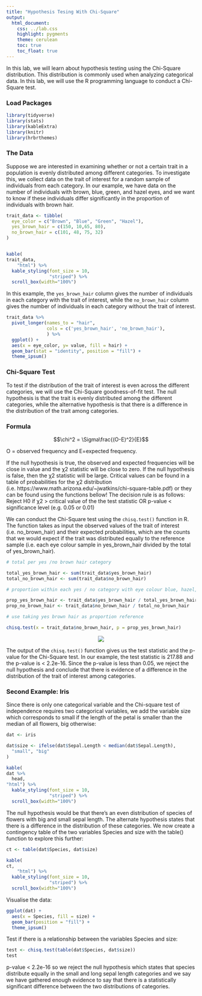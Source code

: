 ```yaml
---
title: "Hypothesis Tesing With Chi-Square"
output:
  html_document:
    css: ../lab.css
    highlight: pygments
    theme: cerulean
    toc: true
    toc_float: true
---
```


In this lab, we will learn about hypothesis testing using the Chi-Square distribution. This distribution is commonly used when analyzing categorical data. In this lab, we will use the R programming language to conduct a Chi-Square test. 

### Load Packages

```r

library(tidyverse)
library(stats)
library(kableExtra)
library(knitr)
library(hrbrthemes)

```

### The Data

Suppose we are interested in examining whether or not a certain trait in a population is evenly distributed among different categories. To investigate this, we collect data on the trait of interest for a random sample of individuals from each category. In our example, we have data on the number of individuals with brown, blue, green, and hazel eyes, and we want to know if these individuals differ significantly in the proportion of individuals with brown hair.

```r
trait_data <- tibble(
  eye_color = c("Brown", "Blue", "Green", "Hazel"),
  yes_brown_hair = c(150, 10,65, 80),
  no_brown_hair = c(101, 48, 75, 32)
)


kable(
trait_data,
    "html") %>% 
  kable_styling(font_size = 10,
                "striped") %>% 
  scroll_box(width="100%")


```

In this example, the `yes_brown_hair` column gives the number of individuals in each category with the trait of interest, while the `no_brown_hair` column gives the number of individuals in each category without the trait of interest.

```r

trait_data %>% 
  pivot_longer(names_to = "hair",
               cols = c('yes_brown_hair', 'no_brown_hair'),
               ) %>% 
  ggplot() +
  aes(x = eye_color, y= value, fill = hair) +
  geom_bar(stat = "identity", position = "fill") +
  theme_ipsum()

```


### Chi-Square Test

To test if the distribution of the trait of interest is even across the different categories, we will use the Chi-Square goodness-of-fit test. The null hypothesis is that the trait is evenly distributed among the different categories, while the alternative hypothesis is that there is a difference in the distribution of the trait among categories.

### Formula

$$\chi^2 = \Sigma\frac{(O-E)^2}{E}$$
  
O = observed frequency and E=expected frequency.
  
If the null hypothesis is true, the observed and expected frequencies will be close in value and the χ2 statistic will be close to zero. If the null hypothesis is false, then the χ2 statistic will be large. Critical values can be found in a table of probabilities for the χ2 distribution (i.e. https://www.math.arizona.edu/~jwatkins/chi-square-table.pdf) or they can be found using the functions bellow! The decision rule is as follows: Reject H0 if χ2 > critical value of the the test statistic OR p-value < significance level (e.g. 0.05 or 0.01)
  
We can conduct the Chi-Square test using the `chisq.test()` function in R. The function takes as input the observed values of the trait of interest (i.e. no_brown_hair) and their expected probabilities, which are the counts that we would expect if the trait was distributed equally to the reference sample (i.e. each eye colour sample in yes_brown_hair divided by the total of yes_brown_hair).

  
```r

# total per yes /no brown hair category

total_yes_brown_hair <- sum(trait_data$yes_brown_hair)
total_no_brown_hair <- sum(trait_data$no_brown_hair)

# proportion within each yes / no category with eye colour blue, hazel, brown, green

prop_yes_brown_hair <- trait_data$yes_brown_hair / total_yes_brown_hair
prop_no_brown_hair <- trait_data$no_brown_hair / total_no_brown_hair

# use taking yes brown hair as proportion reference

chisq.test(x = trait_data$no_brown_hair, p = prop_yes_brown_hair)

```
<center>

![](./chi_deg_freedom.png)
</center>
  
The output of the `chisq.test()` function gives us the test statistic and the p-value for the Chi-Square test. In our example, the test statistic is 217.88 and the p-value is < 2.2e-16. Since the p-value is less than 0.05, we reject the null hypothesis and conclude that there is evidence of a difference in the distribution of the trait of interest among categories.

### Second Example: Iris

Since there is only one categorical variable and the Chi-square test of independence requires two categorical variables, we add the variable size which corresponds to small if the length of the petal is smaller than the median of all flowers, big otherwise:

```r

dat <- iris

dat$size <- ifelse(dat$Sepal.Length < median(dat$Sepal.Length),
  "small", "big"
)

kable(
dat %>% 
  head,
"html") %>% 
  kable_styling(font_size = 10,
                "striped") %>% 
  scroll_box(width="100%")

```


The null hypothesis would be that there's an even distribution of species of flowers with big and small sepal length. The alternate hypothesis states that there is a difference in the distribution of these categories. We now create a contingency table of the two variables Species and size with the table() function to explore this further:

```r

ct <- table(dat$Species, dat$size)

kable(
ct,
    "html") %>% 
  kable_styling(font_size = 10,
                "striped") %>% 
  scroll_box(width="100%")

```

Visualise the data:

```r

ggplot(dat) +
  aes(x = Species, fill = size) +
  geom_bar(position = "fill") + 
  theme_ipsum()

```

Test if there is a relationship between the variables Species and size:

```r
test <- chisq.test(table(dat$Species, dat$size))
test
```
p-value < 2.2e-16 so we reject the null hypothesis which states that species distribute equally in the small and long sepal length categories and we say we have gathered enough evidence to say that there is a statistically significant difference between the two distributions of categories. 
